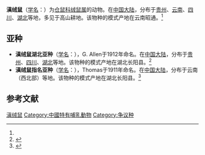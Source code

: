 {{Speciesbox
| name = 滇绒鼠
| status = 
| status_system = 
| image = 
| genus = Eothenomys
| species = eleusis
| authority = (Thomas, 1911)<ref name='id968'>{{cite web| url =http://www.bioinfo.cn/db05/BjdwSpecies.php?action=view&id=968| title =滇绒鼠| work =《中国动物物种编目数据库》| publisher =中国科学院微生物研究所| author =中国科学院动物研究所| accessdate =2009-03-27| deadurl =yes| archiveurl =https://web.archive.org/web/20160305055727/http://www.bioinfo.cn/db05/BjdwSpecies.php?action=view&id=968| archivedate =2016-03-05}}</ref>
}}

'''滇绒鼠'''（[[学名|学名]]：{{lang|la|''Eothenomys eleusis''}}）为[[仓鼠科|仓鼠科]][[绒鼠属|绒鼠属]]的动物。在[[中国大陆|中国大陆]]，分布于[[贵州|贵州]]、[[云南|云南]]、[[四川|四川]]、[[湖北|湖北]]等地，多见于高山耕地。该物种的模式产地在云南昭通。<ref name='id968'/>

==亚种==
*'''滇绒鼠湖北亚种'''（[[学名|学名]]：{{lang|la|''Eothenomys eleusis aurora''}}），G. Allen于1912年命名。在[[中国大陆|中国大陆]]，分布于[[贵州|贵州]]、[[四川|四川]]、[[湖北|湖北]]等地。该物种的模式产地在湖北长阳县。<ref name='id969'>{{cite web| url =http://www.bioinfo.cn/db05/BjdwSpecies.php?action=view&id=969| title =滇绒鼠湖北亚种| work =《中国动物物种编目数据库》| publisher =中国科学院微生物研究所| author =中国科学院动物研究所| accessdate =2009-03-27| deadurl =yes| archiveurl =https://web.archive.org/web/20160305032526/http://www.bioinfo.cn/db05/BjdwSpecies.php?action=view&id=969| archivedate =2016-03-05}}</ref>
*'''滇绒鼠指名亚种'''（[[学名|学名]]：{{lang|la|''Eothenomys eleusis eleusis''}}），Thomas于1911年命名。在[[中国大陆|中国大陆]]，分布于云南（西北部）等地。该物种的模式产地在湖北长阳县。<ref name='id970'>{{cite web| url =http://www.bioinfo.cn/db05/BjdwSpecies.php?action=view&id=970| title =滇绒鼠指名亚种| work =《中国动物物种编目数据库》| publisher =中国科学院微生物研究所| author =中国科学院动物研究所| accessdate =2009-03-27| deadurl =yes| archiveurl =https://web.archive.org/web/20160305082027/http://www.bioinfo.cn/db05/BjdwSpecies.php?action=view&id=970| archivedate =2016-03-05}}</ref>

== 参考文献 ==
{{reflist}}
{{Taxonbar|from=Q15232925}}

[[Category:绒鼠属|滇绒鼠]]
[[Category:中國特有哺乳動物|Category:中國特有哺乳動物]]
[[Category:争议种|Category:争议种]]


{{哺乳类小作品}}